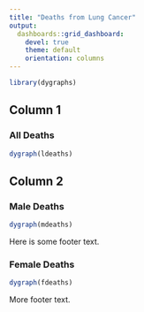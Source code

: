 ```yaml
---
title: "Deaths from Lung Cancer"
output: 
  dashboards::grid_dashboard: 
    devel: true
    theme: default
    orientation: columns
---
```


```r
library(dygraphs)
```

## Column 1 {data-col=2}

### All Deaths 

```r
dygraph(ldeaths)
```

## Column 2


### Male Deaths

```r
dygraph(mdeaths)
```

Here is some footer text.

### Female Deaths

```r
dygraph(fdeaths)
```

More footer text.
